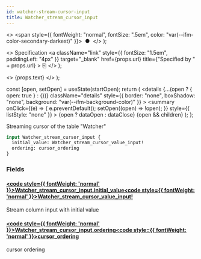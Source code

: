 ```yaml
---
id: watcher-stream-cursor-input
title: Watcher_stream_cursor_input
---
```


<head>
  <meta content="noindex" name="robots" />
  <meta charset="utf-8" />
</head>

  <>
    <span style={{ fontWeight: "normal", fontSize: ".5em", color: "var(--ifm-color-secondary-darkest)" }}>
      &nbsp;●&nbsp;
    </span>
  </>
);

  <>
    Specification
    <a
      className="link"
      style={{ fontSize: "1.5em", paddingLeft: "4px" }}
      target="_blank"
      href={props.url}
      title={"Specified by " + props.url}
    >
      ⎘
    </a>
  </>
);

  <>
    <span className={props.class}>{props.text}</span>
  </>
);


  const [open, setOpen] = useState(startOpen);
  return (
    <details
      {...(open ? { open: true } : {})}
      className="details"
      style={{ border: "none", boxShadow: "none", background: "var(--ifm-background-color)" }}
    >
      <summary
        onClick={(e) => {
          e.preventDefault();
          setOpen((open) => !open);
        }}
        style={{ listStyle: "none" }}
      >
        {open ? dataOpen : dataClose}
      </summary>
      {open && children}
    </details>
  );
};

Streaming cursor of the table "Watcher"

```graphql
input Watcher_stream_cursor_input {
  initial_value: Watcher_stream_cursor_value_input!
  ordering: cursor_ordering
}
```

### Fields

#### [<code style={{ fontWeight: 'normal' }}>Watcher_stream_cursor_input.<b>initial_value</b></code>](#)<Bullet />[<code style={{ fontWeight: 'normal' }}><b>Watcher_stream_cursor_value_input!</b></code>](/docs/api/lockup/graphql/envio/inputs/watcher-stream-cursor-value-input.mdx) <Badge class="badge badge--secondary badge--non_null" text="non-null"/> <Badge class="badge badge--secondary " text="input"/>

Stream column input with initial value

#### [<code style={{ fontWeight: 'normal' }}>Watcher_stream_cursor_input.<b>ordering</b></code>](#)<Bullet />[<code style={{ fontWeight: 'normal' }}><b>cursor_ordering</b></code>](/docs/api/lockup/graphql/envio/enums/cursor-ordering.mdx) <Badge class="badge badge--secondary " text="enum"/>

cursor ordering
